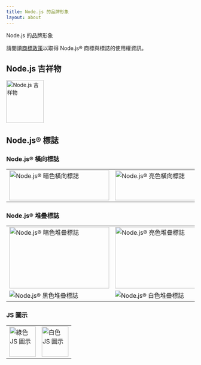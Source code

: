 ```yaml
---
title: Node.js 的品牌形象
layout: about
---
```


Node.js 的品牌形象

請閱讀[商標政策](https://trademark-policy.openjsf.org/)以取得 Node.js® 商標與標誌的使用權資訊。

## Node.js 吉祥物

<img
  alt="Node.js 吉祥物"
  src="/static/images/node-mascot.svg"
  className="w-[100px]"
  width="100"
  height="114"
/>

## Node.js® 標誌

### Node.js® 橫向標誌

<table>
<tr>
  <td>
    <img alt="Node.js® 暗色橫向標誌" src="/static/logos/nodejsDark.svg" className="h-[80px] w-[267px]" width="267" height="80" />
  </td>

  <td>
    <img alt="Node.js® 亮色橫向標誌" src="/static/logos/nodejsLight.svg" className="h-[80px] w-[267px] bg-neutral-950 p-2 dark:bg-transparent" width="267" height="80" />
  </td>
</tr>
</table>

### Node.js® 堆疊標誌

<table>
<tr>
  <td>
    <img alt="Node.js® 暗色堆疊標誌" src="/static/logos/nodejsStackedDark.svg" className="h-[164px] w-[267px]" width="267" height="164" />
  </td>

  <td>
    <img alt="Node.js® 亮色堆疊標誌" src="/static/logos/nodejsStackedLight.svg" className="h-[164px] w-[267px] rounded bg-neutral-950 p-2 dark:bg-transparent" width="267" height="164" />
  </td>
</tr>

<tr>
  <td>
    <img alt="Node.js® 黑色堆疊標誌" src="/static/logos/nodejsStackedBlack.svg" />
  </td>

  <td>
    <img alt="Node.js® 白色堆疊標誌" src="/static/logos/nodejsStackedWhite.svg" className="rounded bg-neutral-950 p-2 dark:bg-transparent" />
  </td>
</tr>
</table>

### JS 圖示

<table>
<tr>
  <td>
    <img alt="綠色 JS 圖示" src="/static/logos/jsIconGreen.sv" className="height-[80px] mx-auto w-[71px]" width="71" height="80" />
  </td>

  <td>
    <img alt="白色 JS 圖示" src="/static/logos/jsIconWhite.svg" className="height-[80px] mx-auto w-[71px] rounded bg-neutral-950 p-2 dark:bg-transparent" width="71" height="80" />
  </td>
</tr>
</table>
